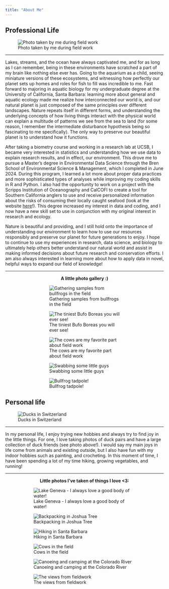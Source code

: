 ```yaml
---
title: "About Me"
---
```


::: {.panel-tabset}

## Professional Life

![Photo taken by me during field work](photos/pro_banner.jpg)

---

Lakes, streams, and the ocean have always captivated me, and for as long as I can remember, being in these environments have scratched a part of my brain like nothing else ever has. Going to the aquarium as a child, seeing miniature versions of these ecosystems, and witnessing how perfectly our planet sets up homes and roles for fish to fill was incredible to me. Fast forward to majoring in aquatic biology for my undergraduate degree at the University of California, Santa Barbara: learning more about general and aquatic ecology made me realize how interconnected our world is, and our natural planet is just composed of the same principles over different landscapes. Nature repeats itself in different forms, and understanding the underlying concepts of how living things interact with the physical world can explain a multitude of patterns we see from the sea to land (for some reason, I remember the intermediate disturbance hypothesis being so fascinating to me specifically). The only way to preserve our beautiful planet is to understand how it functions.

After taking a biometry course and working in a research lab at UCSB, I became very interested in statistics and understanding how we use data to explain research results, and in effect, our environment. This drove me to pursue a Master's degree in Environmental Data Science through the Bren School of Environmental Science & Management, which I completed in June 2024. During this program, I learned a lot more about proper data practices and more sophisticated types of analyses while improving my coding skills in R and Python. I also had the opportunity to work on a project with the Scripps Institution of Oceanography and CalCOFI to create a tool for Southern California anglers to use and receive personalized information about the risks of consuming their locally caught seafood (look at the website [here](https://shiny.calcofi.io/SaferSeafood/)!). This degree increased my interest in data and coding, and I now have a new skill set to use in conjunction with my original interest in research and ecology.

Nature is beautiful and providing, and I still hold onto the importance of understanding our environment to learn how to use our resources responsibly and preserve our planet for future generations to enjoy. I hope to continue to use my experiences in research, data science, and biology to ultimately help others better understand our natural world and assist in making informed decisions about future research and conservation efforts. I am also always interested in learning more about how to apply data in novel, helpful ways to expand our field of knowledge!

---

<div style="text-align: center;">
  <strong>A little photo gallery :)</strong>
</div>

::: {layout="[[1,1], [1], [1,1]]" style="padding-left: 100px; padding-right: 100px;"}
![Gathering samples from bullfrogs in the field](photos/bullfrog.jpg)

![The tiniest Bufo Boreas you will ever see!](photos/toad.jpg)

![The cows are my favorite part about field work](photos/cow.jpg)

![Swabbing some little guys](photos/newt.jpg)

![Bullfrog tadpole!](photos/hugetad.jpg)

:::

## Personal life

![Ducks in Switzerland](photos/per_banner2.jpg)

---

In my personal life, I enjoy trying new hobbies and always try to find joy in the little things. For one, I love taking photos of duck pairs and have a large collection of duck friends (see photo above!). I would say my main joys in life come from animals and existing outside, but I also have fun with my indoor hobbies such as painting, and crocheting. In this moment of time, I have been spending a lot of my time hiking, growing vegetables, and running!

---

<div style="text-align: center;">
  <strong>Little photos I've taken of things I love <3:</strong>
</div>

::: {layout="[[1,1], [1,1], [1,1]]" style="padding-left: 50px; padding-right: 50px;"}

![Lake Geneva - I always love a good body of water!](photos/lake.jpg)

![Backpacking in Joshua Tree](photos/backpack.jpg)

![Hiking in Santa Barbara](photos/hikes.jpg)

![Cows in the field](photos/cows2.jpg)

![Canoeing and camping at the Colorado River](photos/canoe2.jpg)

![The views from fieldwork](photos/fieldwork.jpg)
::: 
:::
